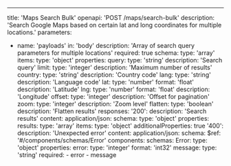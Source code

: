 ---
title: 'Maps Search Bulk'
openapi: 'POST /maps/search-bulk'
description: 'Search Google Maps based on certain lat and long coordinates for multiple locations.'
parameters:
  - name: 'payloads'
    in: 'body'
    description: 'Array of search query parameters for multiple locations'
    required: true
    schema:
      type: 'array'
      items:
        type: 'object'
        properties:
          query:
            type: 'string'
            description: 'Search query'
          limit:
            type: 'integer'
            description: 'Maximum number of results'
          country:
            type: 'string'
            description: 'Country code'
          lang:
            type: 'string'
            description: 'Language code'
          lat:
            type: 'number'
            format: 'float'
            description: 'Latitude'
          lng:
            type: 'number'
            format: 'float'
            description: 'Longitude'
          offset:
            type: 'integer'
            description: 'Offset for pagination'
          zoom:
            type: 'integer'
            description: 'Zoom level'
          flatten:
            type: 'boolean'
            description: 'Flatten results'
responses:
  '200':
    description: 'Search results'
    content:
      application/json:
        schema:
          type: 'object'
          properties:
            results:
              type: 'array'
              items:
                type: 'object'
                additionalProperties: true
  '400':
    description: 'Unexpected error'
    content:
      application/json:
        schema:
          $ref: '#/components/schemas/Error'
components:
  schemas:
    Error:
      type: 'object'
      properties:
        error:
          type: 'integer'
          format: 'int32'
        message:
          type: 'string'
      required:
        - error
        - message
